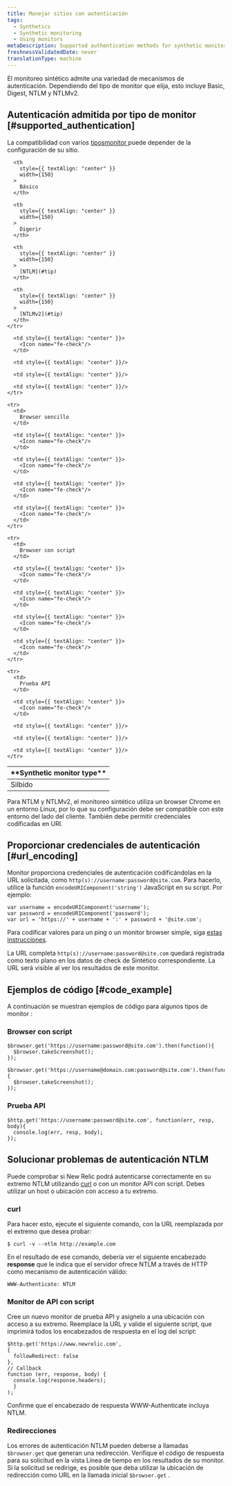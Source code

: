 ```yaml
---
title: Manejar sitios con autenticación
tags:
  - Synthetics
  - Synthetic monitoring
  - Using monitors
metaDescription: Supported authentication methods for synthetic monitors and how to provide authentication using scripted monitors.
freshnessValidatedDate: never
translationType: machine
---
```


El monitoreo sintético admite una variedad de mecanismos de autenticación. Dependiendo del tipo de monitor que elija, esto incluye Basic, Digest, NTLM y NTLMv2.

## Autenticación admitida por tipo de monitor [#supported_authentication]

La compatibilidad con varios [tiposmonitor ](/docs/synthetics/new-relic-synthetics/using-monitors/add-edit-monitors#types-monitors)puede depender de la configuración de su sitio.

<table>
  <thead>
    <tr>
      <th>
        <DNT>
          **Synthetic monitor type**
        </DNT>
      </th>

      <th
        style={{ textAlign: "center" }}
        width={150}
      >
        Básico
      </th>

      <th
        style={{ textAlign: "center" }}
        width={150}
      >
        Digerir
      </th>

      <th
        style={{ textAlign: "center" }}
        width={150}
      >
        [NTLM](#tip)
      </th>

      <th
        style={{ textAlign: "center" }}
        width={150}
      >
        [NTLMv2](#tip)
      </th>
    </tr>
  </thead>

  <tbody>
    <tr>
      <td>
        Silbido
      </td>

      <td style={{ textAlign: "center" }}>
        <Icon name="fe-check"/>
      </td>

      <td style={{ textAlign: "center" }}/>

      <td style={{ textAlign: "center" }}/>

      <td style={{ textAlign: "center" }}/>
    </tr>

    <tr>
      <td>
        Browser sencillo
      </td>

      <td style={{ textAlign: "center" }}>
        <Icon name="fe-check"/>
      </td>

      <td style={{ textAlign: "center" }}>
        <Icon name="fe-check"/>
      </td>

      <td style={{ textAlign: "center" }}>
        <Icon name="fe-check"/>
      </td>

      <td style={{ textAlign: "center" }}>
        <Icon name="fe-check"/>
      </td>
    </tr>

    <tr>
      <td>
        Browser con script
      </td>

      <td style={{ textAlign: "center" }}>
        <Icon name="fe-check"/>
      </td>

      <td style={{ textAlign: "center" }}>
        <Icon name="fe-check"/>
      </td>

      <td style={{ textAlign: "center" }}>
        <Icon name="fe-check"/>
      </td>

      <td style={{ textAlign: "center" }}>
        <Icon name="fe-check"/>
      </td>
    </tr>

    <tr>
      <td>
        Prueba API
      </td>

      <td style={{ textAlign: "center" }}>
        <Icon name="fe-check"/>
      </td>

      <td style={{ textAlign: "center" }}/>

      <td style={{ textAlign: "center" }}/>

      <td style={{ textAlign: "center" }}/>
    </tr>
  </tbody>
</table>

<Callout variant="tip">
  Para NTLM y NTLMv2, el monitoreo sintético utiliza un browser Chrome en un entorno Linux, por lo que su configuración debe ser compatible con este entorno del lado del cliente. También debe permitir credenciales codificadas en URI.
</Callout>

## Proporcionar credenciales de autenticación [#url_encoding]

Monitor proporciona credenciales de autenticación codificándolas en la URL solicitada, como `http(s)://username:password@site.com`. Para hacerlo, utilice la función `encodeURIComponent('string')` JavaScript en su script. Por ejemplo:

```
var username = encodeURIComponent('username');
var password = encodeURIComponent('password');
var url = 'https://' + username + ':' + password + '@site.com';
```

Para codificar valores para un ping o un monitor browser simple, siga [estas instrucciones](https://www.w3schools.com/tags/ref_urlencode.ASP).

La URL completa `http(s)://username:password@site.com` quedará registrada como texto plano en los datos de check de Sintético correspondiente. La URL será visible al ver los resultados de este monitor.

## Ejemplos de código [#code_example]

A continuación se muestran ejemplos de código para algunos tipos de monitor :

### Browser con script

```
$browser.get('https://username:password@site.com').then(function(){
  $browser.takeScreenshot();
});
```

```
$browser.get('https://username@domain.com:password@site.com').then(function(){
  $browser.takeScreenshot();
});
```

### Prueba API

```
$http.get('https://username:password@site.com', function(err, resp, body){
  console.log(err, resp, body);
});
```

## Solucionar problemas de autenticación NTLM

Puede comprobar si New Relic podrá autenticarse correctamente en su extremo NTLM utilizando [curl](https://curl.haxx.se) o con un monitor API con script. Debes utilizar un host o ubicación con acceso a tu extremo.

### curl

Para hacer esto, ejecute el siguiente comando, con la URL reemplazada por el extremo que desea probar:

```
$ curl -v --ntlm http://example.com
```

En el resultado de ese comando, debería ver el siguiente encabezado <DNT>**response**</DNT> que le indica que el servidor ofrece NTLM a través de HTTP como mecanismo de autenticación válido:

```
WWW-Authenticate: NTLM
```

### Monitor de API con script

Cree un nuevo monitor de prueba API y asígnelo a una ubicación con acceso a su extremo. Reemplace la URL y valide el siguiente script, que imprimirá todos los encabezados de respuesta en el log del script:

```
$http.get('https://www.newrelic.com',
{
  followRedirect: false
},
// Callback
function (err, response, body) {
  console.log(response.headers);
  }
);
```

Confirme que el encabezado de respuesta WWW-Authenticate incluya NTLM.

### Redirecciones

Los errores de autenticación NTLM pueden deberse a llamadas `$browser.get` que generan una redirección. Verifique el código de respuesta para su solicitud en la vista Línea de tiempo en los resultados de su monitor. Si la solicitud se redirige, es posible que deba utilizar la ubicación de redirección como URL en la llamada inicial `$browser.get` .

